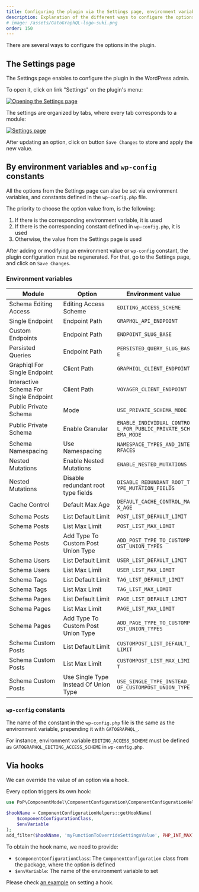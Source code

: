 ```yaml
---
title: Configuring the plugin via the Settings page, environment variables, wp-config, and hooks
description: Explanation of the different ways to configure the options in Gato GraphQL.
# image: /assets/GatoGraphQL-logo-suki.png
order: 150
---
```


There are several ways to configure the options in the plugin.

## The Settings page

The Settings page enables to configure the plugin in the WordPress admin.

To open it, click on link "Settings" on the plugin's menu:

<a href="/assets/guides/downstream/opening-settings-page.png" target="_blank">![Opening the Settings page](/assets/guides/downstream/opening-settings-page.png "Opening the Settings page")</a>

The settings are organized by tabs, where every tab corresponds to a module:

<a href="/assets/guides/downstream/settings-page.png" target="_blank">![Settings page](/assets/guides/downstream/settings-page.png "Settings page")</a>

After updating an option, click on button `Save Changes` to store and apply the new value.

## By environment variables and `wp-config` constants

All the options from the Settings page can also be set via environment variables, and constants defined in the `wp-config.php` file.

The priority to choose the option value from, is the following:

1. If there is the corresponding environment variable, it is used
2. If there is the corresponding constant defined in `wp-config.php`, it is used
3. Otherwise, the value from the Settings page is used

After adding or modifying an environment value or `wp-config` constant, the plugin configuration must be regenerated. For that, go to the Settings page, and click on `Save Changes`.

### Environment variables

<div style="word-wrap: anywhere;">

| Module | Option | Environment value |
| --- | --- | --- |
| Schema Editing Access | Editing Access Scheme | `EDITING_ACCESS_SCHEME` |
| Single Endpoint | Endpoint Path | `GRAPHQL_API_ENDPOINT` |
| Custom Endpoints | Endpoint Path | `ENDPOINT_SLUG_BASE` |
| Persisted Queries | Endpoint Path | `PERSISTED_QUERY_SLUG_BASE` |
| Graphiql For Single Endpoint | Client Path | `GRAPHIQL_CLIENT_ENDPOINT` |
| Interactive Schema For Single Endpoint | Client Path | `VOYAGER_CLIENT_ENDPOINT` |
| Public Private Schema | Mode | `USE_PRIVATE_SCHEMA_MODE` |
| Public Private Schema | Enable Granular | `ENABLE_INDIVIDUAL_CONTROL_FOR_PUBLIC_PRIVATE_SCHEMA_MODE` |
| Schema Namespacing | Use Namespacing | `NAMESPACE_TYPES_AND_INTERFACES` |
| Nested Mutations | Enable Nested Mutations | `ENABLE_NESTED_MUTATIONS` |
| Nested Mutations | Disable redundant root type fields | `DISABLE_REDUNDANT_ROOT_TYPE_MUTATION_FIELDS` |
| Cache Control | Default Max Age | `DEFAULT_CACHE_CONTROL_MAX_AGE` |
| Schema Posts | List Default Limit | `POST_LIST_DEFAULT_LIMIT` |
| Schema Posts | List Max Limit | `POST_LIST_MAX_LIMIT` |
| Schema Posts | Add Type To Custom Post Union Type | `ADD_POST_TYPE_TO_CUSTOMPOST_UNION_TYPES` |
| Schema Users | List Default Limit | `USER_LIST_DEFAULT_LIMIT` |
| Schema Users | List Max Limit | `USER_LIST_MAX_LIMIT` |
| Schema Tags | List Default Limit | `TAG_LIST_DEFAULT_LIMIT` |
| Schema Tags | List Max Limit | `TAG_LIST_MAX_LIMIT` |
| Schema Pages | List Default Limit | `PAGE_LIST_DEFAULT_LIMIT` |
| Schema Pages | List Max Limit | `PAGE_LIST_MAX_LIMIT` |
| Schema Pages | Add Type To Custom Post Union Type | `ADD_PAGE_TYPE_TO_CUSTOMPOST_UNION_TYPES` |
| Schema Custom Posts | List Default Limit | `CUSTOMPOST_LIST_DEFAULT_LIMIT` |
| Schema Custom Posts | List Max Limit | `CUSTOMPOST_LIST_MAX_LIMIT` |
| Schema Custom Posts | Use Single Type Instead Of Union Type | `USE_SINGLE_TYPE_INSTEAD_OF_CUSTOMPOST_UNION_TYPE` |

</div>

### `wp-config` constants

The name of the constant in the `wp-config.php` file is the same as the environment variable, prepending it with `GATOGRAPHQL_`.

For instance, environment variable `EDITING_ACCESS_SCHEME` must be defined as `GATOGRAPHQL_EDITING_ACCESS_SCHEME` in `wp-config.php`.

## Via hooks

We can override the value of an option via a hook.

Every option triggers its own hook:

```php
use PoP\ComponentModel\ComponentConfiguration\ComponentConfigurationHelpers;

$hookName = ComponentConfigurationHelpers::getHookName(
    $componentConfigurationClass,
    $envVariable
);
add_filter($hookName, 'myFunctionToOverrideSettingsValue', PHP_INT_MAX);
```

To obtain the hook name, we need to provide:

- `$componentConfigurationClass`: The `ComponentConfiguration` class from the package, where the option is defined
- `$envVariable`: The name of the environment variable to set

Please check [an example](https://github.com/GatoGraphQL/GatoGraphQL/blob/380f16c46a91bb3d40fff53c6770a31c30d6d457/layers/GraphQLAPIForWP/plugins/graphql-api-for-wp/src/Component.php#L99) on setting a hook.
